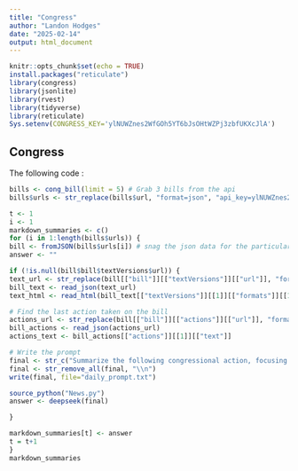 ```yaml
---
title: "Congress"
author: "Landon Hodges"
date: "2025-02-14"
output: html_document
---
```


```r
knitr::opts_chunk$set(echo = TRUE)
install.packages("reticulate")
library(congress)
library(jsonlite)
library(rvest)
library(tidyverse)
library(reticulate)
Sys.setenv(CONGRESS_KEY='ylNUWZnes2WfGOh5YT6bJsOHtWZPj3zbfUKXcJlA')
```

## Congress

The following code :

```r
bills <- cong_bill(limit = 5) # Grab 3 bills from the api
bills$urls <- str_replace(bills$url, "format=json", "api_key=ylNUWZnes2WfGOh5YT6bJsOHtWZPj3zbfUKXcJlA")

t <- 1
i <- 1
markdown_summaries <- c()
for (i in 1:length(bills$urls)) {
bill <- fromJSON(bills$urls[i]) # snag the json data for the particular bill
answer <- ""

if (!is.null(bill$bill$textVersions$url)) {
text_url <- str_replace(bill[["bill"]][["textVersions"]][["url"]], "format=json", "api_key=ylNUWZnes2WfGOh5YT6bJsOHtWZPj3zbfUKXcJlA")
bill_text <- read_json(text_url)
text_html <- read_html(bill_text[["textVersions"]][[1]][["formats"]][[1]][["url"]])

# Find the last action taken on the bill
actions_url <- str_replace(bill[["bill"]][["actions"]][["url"]], "format=json", "api_key=ylNUWZnes2WfGOh5YT6bJsOHtWZPj3zbfUKXcJlA")
bill_actions <- read_json(actions_url)
actions_text <- bill_actions[["actions"]][[1]][["text"]]

# Write the prompt
final <- str_c("Summarize the following congressional action, focusing on the most notable news for a citizen of the United States: ", actions_text, "concerning the following act: ",  html_text(text_html))
final <- str_remove_all(final, "\\n")
write(final, file="daily_prompt.txt")

source_python("News.py")
answer <- deepseek(final)

}

markdown_summaries[t] <- answer
t = t+1
}
markdown_summaries
```

